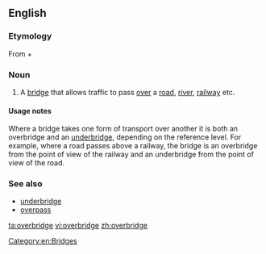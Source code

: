 ==English==

===Etymology===
From {{term|over}} + {{term|bridge}}

===Noun===
{{en-noun}}

# {{context|British|lang=en}} A [[bridge]] that allows traffic to pass [[over]] a [[road]], [[river]], [[railway]] etc.

====Usage notes====
Where a bridge takes one form of transport over another it is both an overbridge and an [[underbridge]], depending on the reference level. For example, where a road passes above a railway, the bridge is an overbridge from the point of view of the railway and an underbridge from the point of view of the road.

===See also===
* [[underbridge]]
* [[overpass]]

[[Category:en:Bridges]]
[[ta:overbridge]]
[[vi:overbridge]]
[[zh:overbridge]]